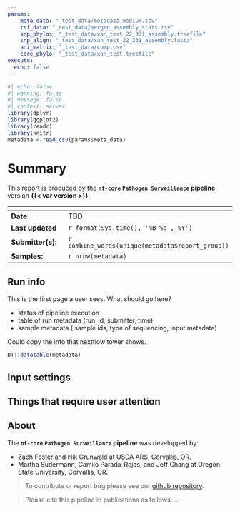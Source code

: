 ```yaml
--- 
params:
    meta_data: "_test_data/metadata_medium.csv"
    ref_data: "_test_data/merged_assembly_stats.tsv"
    snp_phylos: "_test_data/xan_test_22_331_assembly.treefile"
    snp_align: "_test_data/xan_test_22_331_assembly.fasta"
    ani_matrix: "_test_data/comp.csv"
    core_phylo: "_test_data/xan_test.treefile"
execute:
  echo: false
---
```


<!--# pre-loading libraries in one place at the top avoids multiple reloads and metadata. Not sure if this can be done better elsewhere. -->
```r
#| echo: false
#| warning: false
#| message: false
#| context: server
library(dplyr)
library(ggplot2)
library(readr)
library(knitr)
metadata <-read_csv(params$meta_data)
```

# Summary {.unnumbered}

This report is produced by the **`nf-core` `Pathogen Surveillance` pipeline** version **{{< var version >}}**.

| <!-- --> | <!-- --> | 
|-----|-----|
| **Date**            | TBD |
| **Last updated**    | `r format(Sys.time(), '%B %d , %Y')` |
| **Submitter(s):**   | `r combine_words(unique(metadata$report_group))` |
| **Samples:**        | `r nrow(metadata)` |

## Run info

This is the first page a user sees.
What should go here?

* status of pipeline execution
* table of run metadata (run_id, submitter, time)
* sample metadata ( sample ids, type of sequencing, input metadata)

Could copy the info that nextflow tower shows.

```r
DT::datatable(metadata)
```

## Input settings

## Things that require user attention

## About

The **`nf-core` `Pathogen Surveillance` pipeline** was developped by:

  - Zach Foster and Nik Grunwald at USDA ARS, Corvallis, OR.
  - Martha Sudermann, Camilo Parada-Rojas, and Jeff Chang at Oregon State University, Corvallis, OR.

> To contribute or report bug please see our [github repository]( https://github.com/nf-core/pathogensurveillance). 
  

> Please cite this pipeline in publications as follows: ...

